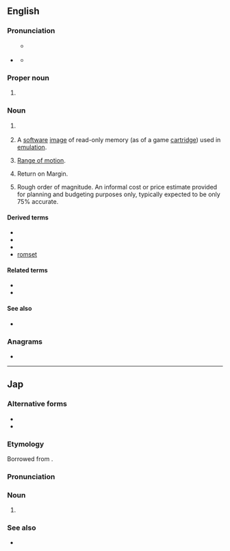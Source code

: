 {{also|rom|Rom|Róm|rơm|rom.|Rom.}}
==English==
{{wikipedia}}

===Pronunciation===

* {{sense|electronics|computing|video games}} {{IPA|lang=en|/ɹɒm/}}
** {{qualifier|dialects with the father-bother merger}} {{IPA|lang=en|/ɹɑm/}}
** {{rhymes|lang=en|ɒm}}

===Proper noun===
{{en-proper-noun}}

# {{label|en|sports}} {{abbreviation of|lang=en|Romania}}

===Noun===
{{en-noun}}

# {{lb|en|electronics|computing}} {{acronym of|lang=en|[[read-only memory|Read-only memory]]}}
# {{lb|en|video games}} A [[software]] [[image]] of read-only memory (as of a game [[cartridge]]) used in [[emulation]].
# {{lb|en|medical}} [[range of motion|Range of motion]].
# {{lb|en|finance}} Return on Margin.
# {{lb|en|estimating and purchasing}} Rough order of magnitude. An informal cost or price estimate provided for planning and budgeting purposes only, typically expected to be only 75% accurate.

====Derived terms====
{{sense|read-only memory}}
* {{l|en|PROM}}
* {{l|en|EPROM}}
* {{l|en|EEPROM}}
* [[romset]]

====Related terms====
{{sense|read-only memory}}
* {{l|en|RAM}}
* {{l|en|flash memory}}

====See also====
{{sense|read-only memory}}
* {{l|en|WORM}}

===Anagrams===
* {{anagrams|en|MOR|MRO|Mor|O/RM|OMR|ORM|RMO}}

----

==Jap==

===Alternative forms===
* {{ja-r|リードオンリーメモリ|リード.オンリー メモリ}}
* {{ja-r|リードオンリーメモリー|リード.オンリー メモリー}}

===Etymology===
Borrowed from {{bor|ja|en|ROM}}.

===Pronunciation===
{{ja-pron|ロム|acc=1}}

===Noun===
{{ja-noun|ロム}}

# {{lb|ja|computing}} {{l|en|ROM}}

===See also===
* {{ja-r|RAM|ラム}}
